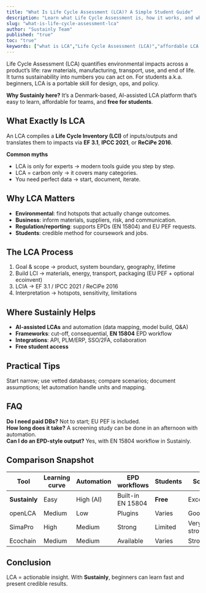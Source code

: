 ```yaml
---
title: "What Is Life Cycle Assessment (LCA)? A Simple Student Guide"
description: "Learn what Life Cycle Assessment is, how it works, and why students should care. Beginner-friendly overview with steps, tips, and FAQs."
slug: "what-is-life-cycle-assessment-lca"
author: "Sustainly Team"
published: "true"
toc: "true"
keywords: ["what is LCA","Life Cycle Assessment (LCA)","affordable LCA tools","automated tools","regulatory compliance","sustainable business"]
---
```


Life Cycle Assessment (LCA) quantifies environmental impacts across a product’s life: raw materials, manufacturing, transport, use, and end of life. It turns sustainability into numbers you can act on. For students a.k.a. beginners, LCA is a portable skill for design, ops, and policy.

**Why Sustainly here?** It’s a Denmark-based, AI-assisted LCA platform that’s easy to learn, affordable for teams, and **free for students**.

## What Exactly Is LCA

An LCA compiles a **Life Cycle Inventory (LCI)** of inputs/outputs and translates them to impacts via **EF 3.1**, **IPCC 2021**, or **ReCiPe 2016**.

**Common myths**

- LCA is only for experts → modern tools guide you step by step.
- LCA = carbon only → it covers many categories.
- You need perfect data → start, document, iterate.

## Why LCA Matters

- **Environmental**: find hotspots that actually change outcomes.
- **Business**: inform materials, suppliers, risk, and communication.
- **Regulation/reporting**: supports EPDs (EN 15804) and EU PEF requests.
- **Students**: credible method for coursework and jobs.

## The LCA Process

1. Goal & scope → product, system boundary, geography, lifetime
2. Build LCI → materials, energy, transport, packaging (EU PEF + optional ecoinvent)
3. LCIA → EF 3.1 / IPCC 2021 / ReCiPe 2016
4. Interpretation → hotspots, sensitivity, limitations

## Where Sustainly Helps

- **AI-assisted LCAs** and automation (data mapping, model build, Q&A)
- **Frameworks**: cut-off, consequential, **EN 15804** EPD workflow
- **Integrations**: API, PLM/ERP, SSO/2FA, collaboration
- **Free student access**

## Practical Tips

Start narrow; use vetted databases; compare scenarios; document assumptions; let automation handle units and mapping.

## FAQ

**Do I need paid DBs?** Not to start; EU PEF is included.\
**How long does it take?** A screening study can be done in an afternoon with automation.\
**Can I do an EPD-style output?** Yes, with EN 15804 workflow in Sustainly.

## Comparison Snapshot

| Tool          | Learning curve | Automation | EPD workflows     | Students | Scale       |
| ------------- | -------------- | ---------- | ----------------- | -------- | ----------- |
| **Sustainly** | Easy           | High (AI)  | Built-in EN 15804 | **Free** | Excellent   |
| openLCA       | Medium         | Low        | Plugins           | Varies   | Good        |
| SimaPro       | High           | Medium     | Strong            | Limited  | Very strong |
| Ecochain      | Medium         | Medium     | Available         | Varies   | Strong      |

## Conclusion

LCA = actionable insight. With **Sustainly**, beginners can learn fast and present credible results.